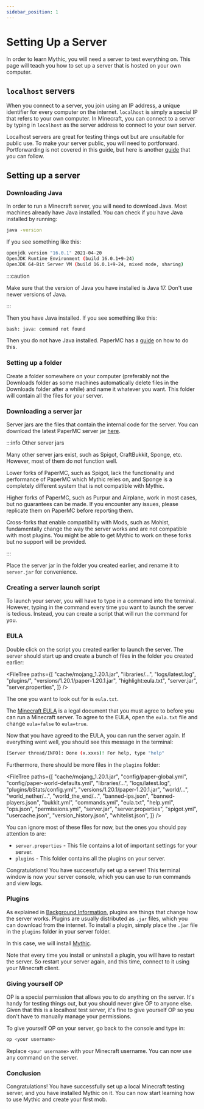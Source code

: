 ```yaml
---
sidebar_position: 1
---
```



# Setting Up a Server

In order to learn Mythic, you will need a server to test everything on. This page will teach you how to set up a server that is hosted on your own computer.

## `localhost` servers

When you connect to a server, you join using an IP address, a unique identifier for every computer on the internet. `localhost` is simply a special IP that refers to your own computer. In Minecraft, you can connect to a server by typing in `localhost` as the server address to connect to your own server.

Localhost servers are great for testing things out but are unsuitable for public use. To make your server public, you will need to portforward. Portforwarding is not covered in this guide, but here is another [guide](https://www.noip.com/support/knowledgebase/general-port-forwarding-guide/) that you can follow.

## Setting up a server

### Downloading Java

In order to run a Minecraft server, you will need to download Java. Most machines already have Java installed. You can check if you have Java installed by running:

```bash
java -version
```

If you see something like this:

```bash
openjdk version "16.0.1" 2021-04-20
OpenJDK Runtime Environment (build 16.0.1+9-24)
OpenJDK 64-Bit Server VM (build 16.0.1+9-24, mixed mode, sharing)
```

:::caution

Make sure that the version of Java you have installed is Java 17. Don't use newer versions of Java.

:::

Then you have Java installed. If you see something like this:

```bash
bash: java: command not found
```

Then you do not have Java installed. PaperMC has a [guide](https://docs.papermc.io/misc/java-install) on how to do this.

### Setting up a folder

Create a folder somewhere on your computer (preferably not the Downloads folder as some machines automatically delete files in the Downloads folder after a while) and name it whatever you want. This folder will contain all the files for your server.

### Downloading a server jar

Server jars are the files that contain the internal code for the server. You can download the latest PaperMC server jar [here](https://papermc.io/downloads).

:::info Other server jars

Many other server jars exist, such as Spigot, CraftBukkit, Sponge, etc. However, most of them do not function well.

Lower forks of PaperMC, such as Spigot, lack the functionality and performance of PaperMC which Mythic relies on, and Sponge is a completely different system that is not compatible with Mythic.

Higher forks of PaperMC, such as Purpur and Airplane, work in most cases, but no guarantees can be made. If you encounter any issues, please replicate them on PaperMC before reporting them.

Cross-forks that enable compatibility with Mods, such as Mohist, fundamentally change the way the server works and are not compatible with most plugins.
You might be able to get Mythic to work on these forks but no support will be provided.

:::

Place the server jar in the folder you created earlier, and rename it to `server.jar` for convenience.

### Creating a server launch script

To launch your server, you will have to type in a command into the terminal. However, typing in the command every time you want to launch the server is tedious. Instead, you can create a script that will run the command for you.

<ServerCmdGenerator />

### EULA

Double click on the script you created earlier to launch the server.
The server should start up and create a bunch of files in the folder you created earlier:

<FileTree
    paths={[
        "cache/mojang_1.20.1.jar",
        "libraries/...",
        "logs/latest.log",
        "plugins/",
        "versions/1.20.1/paper-1.20.1.jar",
        "highlight:eula.txt",
        "server.jar",
        "server.properties",
    ]}
/>

The one you want to look out for is `eula.txt`.

The [Minecraft EULA](https://www.minecraft.net/en-us/eula/) is a legal document that you must agree to before you can run a Minecraft server.
To agree to the EULA, open the `eula.txt` file and change `eula=false` to `eula=true`.

Now that you have agreed to the EULA, you can run the server again. If everything went well, you should see this message in the terminal:

```bash
[Server thread/INFO]: Done (x.xxxs)! For help, type "help"
```

Furthermore, there should be more files in the `plugins` folder:

<FileTree
    paths={[
        "cache/mojang_1.20.1.jar",
        "config/paper-global.yml",
        "config/paper-world-defaults.yml",
        "libraries/...",
        "logs/latest.log",
        "plugins/bStats/config.yml",
        "versions/1.20.1/paper-1.20.1.jar",
        "world/...",
        "world_nether/...",
        "world_the_end/...",
        "banned-ips.json",
        "banned-players.json",
        "bukkit.yml",
        "commands.yml",
        "eula.txt",
        "help.yml",
        "ops.json",
        "permissions.yml",
        "server.jar",
        "server.properties",
        "spigot.yml",
        "usercache.json",
        "version_history.json",
        "whitelist.json",
    ]}
/>

You can ignore most of these files for now, but the ones you should pay attention to are:

- `server.properties` - This file contains a lot of important settings for your server.
- `plugins` - This folder contains all the plugins on your server.

Congratulations! You have successfully set up a server!
This terminal window is now your server console, which you can use to run commands and view logs.

### Plugins

As explained in [Background Information](/Background%20Information/), plugins are things that change how the server works.
Plugins are usually distributed as `.jar` files, which you can download from the internet.
To install a plugin, simply place the `.jar` file in the `plugins` folder in your server folder.

In this case, we will install [Mythic](https://mythiccraft.io/index.php?pages/official-mythicmobs-download/).

Note that every time you install or uninstall a plugin, you will have to restart the server.
So restart your server again, and this time, connect to it using your Minecraft client.

### Giving yourself OP

OP is a special permission that allows you to do anything on the server.
It's handy for testing things out, but you should never give OP to anyone else.
Given that this is a localhost test server, it's fine to give yourself OP so you don't have to manually manage your permissions.

To give yourself OP on your server, go back to the console and type in:

```bash
op <your username>
```

Replace `<your username>` with your Minecraft username.
You can now use any command on the server.

### Conclusion

Congratulations! You have successfully set up a local Minecraft testing server, and you have installed Mythic on it.
You can now start learning how to use Mythic and create your first mob.

